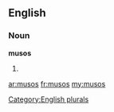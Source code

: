 ==English==

===Noun===
'''musos'''

# {{plural of|[[muso]]}}

[[Category:English plurals]]

[[ar:musos]]
[[fr:musos]]
[[my:musos]]